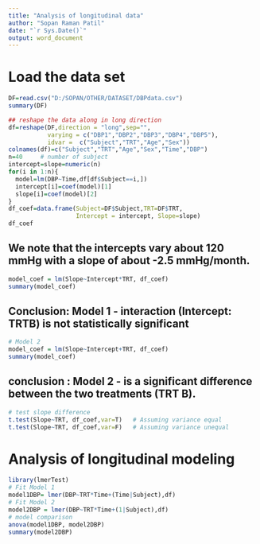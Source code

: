 ---
title: "Analysis of longitudinal data"
author: "Sopan Raman Patil"
date: "`r Sys.Date()`"
output: word_document
---

# Load the data set
```{r}
DF=read.csv("D:/SOPAN/OTHER/DATASET/DBPdata.csv")
summary(DF)
```

```{r}
## reshape the data along in long direction
df=reshape(DF,direction = "long",sep="",
           varying = c("DBP1","DBP2","DBP3","DBP4","DBP5"),
           idvar =  c("Subject","TRT","Age","Sex"))
colnames(df)=c("Subject","TRT","Age","Sex","Time","DBP")
n=40     # number of subject 
intercept=slope=numeric(n)
for(i in 1:n){
  model=lm(DBP~Time,df[df$Subject==i,])
  intercept[i]=coef(model)[1]
  slope[i]=coef(model)[2]
}
df_coef=data.frame(Subject=DF$Subject,TRT=DF$TRT,
                   Intercept = intercept, Slope=slope)
df_coef
```

## We note that the intercepts vary about 120 mmHg with a slope of about -2.5 mmHg/month.
```{r}
model_coef = lm(Slope~Intercept*TRT, df_coef)
summary(model_coef)
```
## Conclusion: Model 1 - interaction (Intercept: TRTB) is not statistically significant

```{r}
# Model 2
model_coef = lm(Slope~Intercept+TRT, df_coef)
summary(model_coef)
```
## conclusion : Model 2 - is a significant difference between the two treatments (TRT B).

```{r}
# test slope difference
t.test(Slope~TRT, df_coef,var=T)   # Assuming variance equal
t.test(Slope~TRT, df_coef,var=F)   # Assuming variance unequal
```

# Analysis of longitudinal modeling
```{r}
library(lmerTest)
# Fit Model 1
model1DBP= lmer(DBP~TRT*Time+(Time|Subject),df)
# Fit Model 2
model2DBP = lmer(DBP~TRT*Time+(1|Subject),df)
# model comparison
anova(model1DBP, model2DBP)
summary(model2DBP)
```

